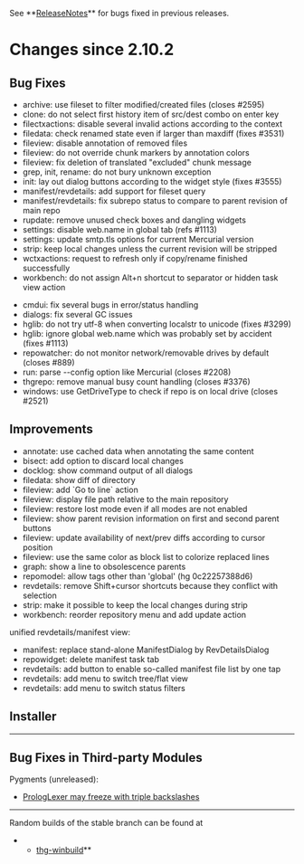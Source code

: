 ﻿See **[[ReleaseNotes]]** for bugs fixed in previous releases.

= Changes since 2.10.2 =

== Bug Fixes ==

* archive: use fileset to filter modified/created files (closes #2595)
* clone: do not select first history item of src/dest combo on enter key
* filectxactions: disable several invalid actions according to the context
* filedata: check renamed state even if larger than maxdiff (fixes #3531)
* fileview: disable annotation of removed files
* fileview: do not override chunk markers by annotation colors
* fileview: fix deletion of translated "excluded" chunk message
* grep, init, rename: do not bury unknown exception
* init: lay out dialog buttons according to the widget style (fixes #3555)
* manifest/revdetails: add support for fileset query
* manifest/revdetails: fix subrepo status to compare to parent revision of main repo
* rupdate: remove unused check boxes and dangling widgets
* settings: disable web.name in global tab (refs #1113)
* settings: update smtp.tls options for current Mercurial version
* strip: keep local changes unless the current revision will be stripped
* wctxactions: request to refresh only if copy/rename finished successfully
* workbench: do not assign Alt+n shortcut to separator or hidden task view action

* cmdui: fix several bugs in error/status handling
* dialogs: fix several GC issues
* hglib: do not try utf-8 when converting localstr to unicode (fixes #3299)
* hglib: ignore global web.name which was probably set by accident (fixes #1113)
* repowatcher: do not monitor network/removable drives by default (closes #889)
* run: parse --config option like Mercurial (closes #2208)
* thgrepo: remove manual busy count handling (closes #3376)
* windows: use GetDriveType to check if repo is on local drive (closes #2521)

== Improvements ==

* annotate: use cached data when annotating the same content
* bisect: add option to discard local changes
* docklog: show command output of all dialogs
* filedata: show diff of directory
* fileview: add `Go to line` action
* fileview: display file path relative to the main repository
* fileview: restore lost mode even if all modes are not enabled
* fileview: show parent revision information on first and second parent buttons
* fileview: update availability of next/prev diffs according to cursor position
* fileview: use the same color as block list to colorize replaced lines
* graph: show a line to obsolescence parents
* repomodel: allow tags other than 'global' (hg 0c22257388d6)
* revdetails: remove Shift+cursor shortcuts because they conflict with selection
* strip: make it possible to keep the local changes during strip
* workbench: reorder repository menu and add update action

unified revdetails/manifest view:

* manifest: replace stand-alone ManifestDialog by RevDetailsDialog
* repowidget: delete manifest task tab
* revdetails: add button to enable so-called manifest file list by one tap
* revdetails: add menu to switch tree/flat view
* revdetails: add menu to switch status filters

== Installer ==

----

== Bug Fixes in Third-party Modules ==

Pygments (unreleased):
* [[https://bitbucket.org/birkenfeld/pygments-main/issue/891/|PrologLexer may freeze with triple backslashes]]

----

Random builds of the stable branch can be found at
**[[http://bitbucket.org/tortoisehg/thg-winbuild/downloads/|thg-winbuild]]**
